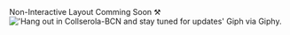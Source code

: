 

<BaseLayout title="Home">
    Non-Interactive Layout Comming Soon ⚒️
    <Image
        src={giphy}
        alt="'Hang out in Collserola-BCN and stay tuned for updates' Giph via Giphy."
        loading={"lazy"}
        quality={100}
        class={"comming-soon-giph"}
    />
</BaseLayout>